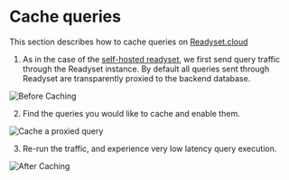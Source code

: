 # Cache queries

This section describes how to cache queries on [Readyset.cloud](https://readyset.cloud)

1. As in the case of the [self-hosted readyset](/get-started/cache), we first send
   query traffic through the Readyset instance. By default all queries sent through
   Readyset are transparently proxied to the backend database.

![Before Caching](./before_caching.gif)

2. Find the queries you would like to cache and enable them.

![Cache a proxied query](./CacheQuery.gif)

3. Re-run the traffic, and experience very low latency query execution.

![After Caching](./after_caching.gif)
